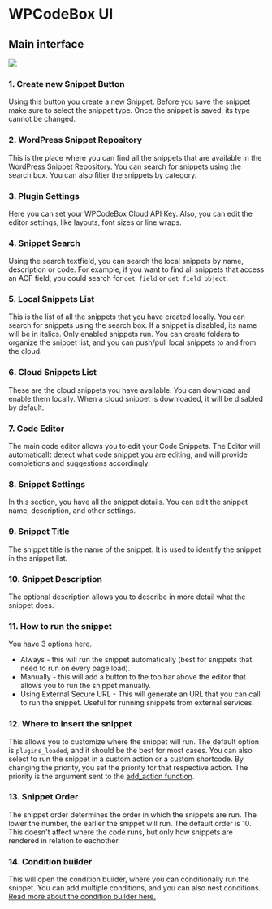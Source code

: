 


# WPCodeBox UI

## Main interface
<Image src="/images/wpcodebox_ui_2.png" width={800} height={800} />

### 1. Create new Snippet Button
Using this button you create a new Snippet. Before you save the snippet make sure to select the snippet type. Once the snippet is saved, its type cannot be changed.

### 2. WordPress Snippet Repository
This is the place where you can find all the snippets that are available in the WordPress Snippet Repository. You can search for snippets using the search box. You can also filter the snippets by category.

### 3. Plugin Settings
Here you can set your WPCodeBox Cloud API Key. Also, you can edit the editor settings, like layouts, font sizes or line wraps.

### 4. Snippet Search
Using the search textfield, you can search the local snippets by name, description or code. For example, if you want to find all snippets that access an ACF field, you could search for `get_field` or `get_field_object`.

### 5. Local Snippets List
This is the list of all the snippets that you have created locally. You can search for snippets using the search box. If a snippet is disabled, its name will be in italics. Only enabled snippets run.
You can create folders to organize the snippet list, and you can push/pull local snippets to and from the cloud.

### 6. Cloud Snippets List
These are the cloud snippets you have available. You can download and enable them locally. When a cloud snippet is downloaded, it will be disabled by default.

### 7. Code Editor
The main code editor allows you to edit your Code Snippets. The Editor will automaticallt detect what code snippet you are editing, and will provide completions and suggestions accordingly.

### 8. Snippet Settings
In this section, you have all the snippet details. You can edit the snippet name, description, and other settings.

### 9. Snippet Title
The snippet title is the name of the snippet. It is used to identify the snippet in the snippet list.

### 10. Snippet Description
The optional description allows you to describe in more detail what the snippet does.

### 11. How to run the snippet
You have 3 options here.
 - Always - this will run the snippet automatically (best for snippets that need to run on every page load).
 - Manually - this will add a button to the top bar above the editor that allows you to run the snippet manually.
 - Using External Secure URL - This will generate an URL that you can call to run the snippet. Useful for running snippets from external services.

### 12. Where to insert the snippet
This allows you to customize where the snippet will run. The default option is `plugins_loaded`, and it should be the best for most cases.
You can also select to run the snippet in a custom action or a custom shortcode.
By changing the priority, you set the priority for that respective action. The priority is the argument sent to the [add_action function](https://developer.wordpress.org/reference/functions/add_action/).

### 13. Snippet Order
The snippet order determines the order in which the snippets are run. The lower the number, the earlier the snippet will run. The default order is 10. This doesn't affect where the code runs, but only how snippets are rendered in relation to eachother.

### 14. Condition builder
This will open the condition builder, where you can conditionally run the snippet. You can add multiple conditions, and you can also nest conditions. [Read more about the condition builder here.](/condition_builder)
